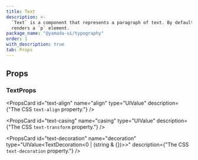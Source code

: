 ```yaml
---
title: Text
description: >-
  `Text` is a component that represents a paragraph of text. By default, it
  renders a `p` element.
package_name: "@yamada-ui/typography"
order: 1
with_description: true
tab: Props
---
```


## Props

### TextProps

<PropsCard id="text-_accept" name="_accept" type="CSSUIObject" />

<PropsCard id="text-_active" name="_active" type="CSSUIObject" />

<PropsCard id="text-_after" name="_after" type="CSSUIObject" />

<PropsCard id="text-_anylink" name="_anyLink" type="CSSUIObject" />

<PropsCard id="text-_autofill" name="_autofill" type="CSSUIObject" />

<PropsCard id="text-_backdrop" name="_backdrop" type="CSSUIObject" />

<PropsCard id="text-_before" name="_before" type="CSSUIObject" />

<PropsCard id="text-_between" name="_between" type="CSSUIObject" />

<PropsCard id="text-_blank" name="_blank" type="CSSUIObject" />

<PropsCard id="text-_checked" name="_checked" type="CSSUIObject" />

<PropsCard id="text-_cue" name="_cue" type="CSSUIObject" />

<PropsCard id="text-_cueregion" name="_cueRegion" type="CSSUIObject" />

<PropsCard id="text-_dark" name="_dark" type="CSSUIObject" />

<PropsCard id="text-_default" name="_default" type="CSSUIObject" />

<PropsCard id="text-_disabled" name="_disabled" type="CSSUIObject" />

<PropsCard id="text-_empty" name="_empty" type="CSSUIObject" />

<PropsCard id="text-_enabled" name="_enabled" type="CSSUIObject" />

<PropsCard id="text-_end" name="_end" type="CSSUIObject" />

<PropsCard id="text-_even" name="_even" type="CSSUIObject" />

<PropsCard id="text-_expanded" name="_expanded" type="CSSUIObject" />

<PropsCard id="text-_fileselector" name="_fileSelector" type="CSSUIObject" />

<PropsCard id="text-_filled" name="_filled" type="CSSUIObject" />

<PropsCard id="text-_first" name="_first" type="CSSUIObject" />

<PropsCard id="text-_firstletter" name="_firstLetter" type="CSSUIObject" />

<PropsCard id="text-_firstline" name="_firstLine" type="CSSUIObject" />

<PropsCard id="text-_focus" name="_focus" type="CSSUIObject" />

<PropsCard id="text-_focusvisible" name="_focusVisible" type="CSSUIObject" />

<PropsCard id="text-_focuswithin" name="_focusWithin" type="CSSUIObject" />

<PropsCard id="text-_fullscreen" name="_fullScreen" type="CSSUIObject" />

<PropsCard id="text-_grabbed" name="_grabbed" type="CSSUIObject" />

<PropsCard id="text-_groupaccept" name="_groupAccept" type="CSSUIObject" />

<PropsCard id="text-_groupactive" name="_groupActive" type="CSSUIObject" />

<PropsCard id="text-_groupblank" name="_groupBlank" type="CSSUIObject" />

<PropsCard id="text-_groupchecked" name="_groupChecked" type="CSSUIObject" />

<PropsCard id="text-_groupdisabled" name="_groupDisabled" type="CSSUIObject" />

<PropsCard id="text-_groupenabled" name="_groupEnabled" type="CSSUIObject" />

<PropsCard id="text-_groupexpanded" name="_groupExpanded" type="CSSUIObject" />

<PropsCard id="text-_groupfocus" name="_groupFocus" type="CSSUIObject" />

<PropsCard
  id="text-_groupfocusvisible"
  name="_groupFocusVisible"
  type="CSSUIObject"
/>

<PropsCard
  id="text-_groupfocuswithin"
  name="_groupFocusWithin"
  type="CSSUIObject"
/>

<PropsCard id="text-_groupgrabbed" name="_groupGrabbed" type="CSSUIObject" />

<PropsCard
  id="text-_grouphorizontal"
  name="_groupHorizontal"
  type="CSSUIObject"
/>

<PropsCard id="text-_grouphover" name="_groupHover" type="CSSUIObject" />

<PropsCard id="text-_groupidle" name="_groupIdle" type="CSSUIObject" />

<PropsCard id="text-_groupinvalid" name="_groupInvalid" type="CSSUIObject" />

<PropsCard id="text-_grouploaded" name="_groupLoaded" type="CSSUIObject" />

<PropsCard id="text-_grouploading" name="_groupLoading" type="CSSUIObject" />

<PropsCard id="text-_groupoptional" name="_groupOptional" type="CSSUIObject" />

<PropsCard
  id="text-_groupplaceholdershown"
  name="_groupPlaceholderShown"
  type="CSSUIObject"
/>

<PropsCard id="text-_grouppressed" name="_groupPressed" type="CSSUIObject" />

<PropsCard id="text-_groupreadonly" name="_groupReadOnly" type="CSSUIObject" />

<PropsCard
  id="text-_groupreadwrite"
  name="_groupReadWrite"
  type="CSSUIObject"
/>

<PropsCard id="text-_groupreject" name="_groupReject" type="CSSUIObject" />

<PropsCard id="text-_grouprequired" name="_groupRequired" type="CSSUIObject" />

<PropsCard id="text-_groupselected" name="_groupSelected" type="CSSUIObject" />

<PropsCard
  id="text-_groupuserinvalid"
  name="_groupUserInvalid"
  type="CSSUIObject"
/>

<PropsCard id="text-_groupvalid" name="_groupValid" type="CSSUIObject" />

<PropsCard id="text-_groupvertical" name="_groupVertical" type="CSSUIObject" />

<PropsCard id="text-_hidden" name="_hidden" type="CSSUIObject" />

<PropsCard id="text-_holiday" name="_holiday" type="CSSUIObject" />

<PropsCard id="text-_horizontal" name="_horizontal" type="CSSUIObject" />

<PropsCard id="text-_hover" name="_hover" type="CSSUIObject" />

<PropsCard id="text-_idle" name="_idle" type="CSSUIObject" />

<PropsCard id="text-_indeterminate" name="_indeterminate" type="CSSUIObject" />

<PropsCard id="text-_inrange" name="_inRange" type="CSSUIObject" />

<PropsCard id="text-_invalid" name="_invalid" type="CSSUIObject" />

<PropsCard id="text-_last" name="_last" type="CSSUIObject" />

<PropsCard id="text-_light" name="_light" type="CSSUIObject" />

<PropsCard id="text-_link" name="_link" type="CSSUIObject" />

<PropsCard id="text-_loaded" name="_loaded" type="CSSUIObject" />

<PropsCard id="text-_loading" name="_loading" type="CSSUIObject" />

<PropsCard id="text-_marker" name="_marker" type="CSSUIObject" />

<PropsCard id="text-_mediadark" name="_mediaDark" type="CSSUIObject" />

<PropsCard id="text-_medialight" name="_mediaLight" type="CSSUIObject" />

<PropsCard
  id="text-_mediareducemotion"
  name="_mediaReduceMotion"
  type="CSSUIObject"
/>

<PropsCard id="text-_modal" name="_modal" type="CSSUIObject" />

<PropsCard id="text-_nativeactive" name="_nativeActive" type="CSSUIObject" />

<PropsCard id="text-_nativechecked" name="_nativeChecked" type="CSSUIObject" />

<PropsCard
  id="text-_nativedisabled"
  name="_nativeDisabled"
  type="CSSUIObject"
/>

<PropsCard id="text-_nativefocus" name="_nativeFocus" type="CSSUIObject" />

<PropsCard
  id="text-_nativefocusvisible"
  name="_nativeFocusVisible"
  type="CSSUIObject"
/>

<PropsCard
  id="text-_nativefocuswithin"
  name="_nativeFocusWithin"
  type="CSSUIObject"
/>

<PropsCard id="text-_nativehidden" name="_nativeHidden" type="CSSUIObject" />

<PropsCard id="text-_nativehover" name="_nativeHover" type="CSSUIObject" />

<PropsCard
  id="text-_nativereadonly"
  name="_nativeReadOnly"
  type="CSSUIObject"
/>

<PropsCard id="text-_nativetarget" name="_nativeTarget" type="CSSUIObject" />

<PropsCard id="text-_nativevalid" name="_nativeValid" type="CSSUIObject" />

<PropsCard id="text-_notfirst" name="_notFirst" type="CSSUIObject" />

<PropsCard id="text-_notlast" name="_notLast" type="CSSUIObject" />

<PropsCard id="text-_nottarget" name="_notTarget" type="CSSUIObject" />

<PropsCard id="text-_odd" name="_odd" type="CSSUIObject" />

<PropsCard id="text-_only" name="_only" type="CSSUIObject" />

<PropsCard id="text-_optional" name="_optional" type="CSSUIObject" />

<PropsCard id="text-_outrange" name="_outRange" type="CSSUIObject" />

<PropsCard id="text-_outside" name="_outside" type="CSSUIObject" />

<PropsCard id="text-_paused" name="_paused" type="CSSUIObject" />

<PropsCard id="text-_peeraccept" name="_peerAccept" type="CSSUIObject" />

<PropsCard id="text-_peeractive" name="_peerActive" type="CSSUIObject" />

<PropsCard id="text-_peerblank" name="_peerBlank" type="CSSUIObject" />

<PropsCard id="text-_peerchecked" name="_peerChecked" type="CSSUIObject" />

<PropsCard id="text-_peerdisabled" name="_peerDisabled" type="CSSUIObject" />

<PropsCard id="text-_peerenabled" name="_peerEnabled" type="CSSUIObject" />

<PropsCard id="text-_peerexpanded" name="_peerExpanded" type="CSSUIObject" />

<PropsCard id="text-_peerfocus" name="_peerFocus" type="CSSUIObject" />

<PropsCard
  id="text-_peerfocusvisible"
  name="_peerFocusVisible"
  type="CSSUIObject"
/>

<PropsCard
  id="text-_peerfocuswithin"
  name="_peerFocusWithin"
  type="CSSUIObject"
/>

<PropsCard id="text-_peergrabbed" name="_peerGrabbed" type="CSSUIObject" />

<PropsCard
  id="text-_peerhorizontal"
  name="_peerHorizontal"
  type="CSSUIObject"
/>

<PropsCard id="text-_peerhover" name="_peerHover" type="CSSUIObject" />

<PropsCard id="text-_peeridle" name="_peerIdle" type="CSSUIObject" />

<PropsCard id="text-_peerinvalid" name="_peerInvalid" type="CSSUIObject" />

<PropsCard id="text-_peerloaded" name="_peerLoaded" type="CSSUIObject" />

<PropsCard id="text-_peerloading" name="_peerLoading" type="CSSUIObject" />

<PropsCard id="text-_peeroptional" name="_peerOptional" type="CSSUIObject" />

<PropsCard
  id="text-_peerplaceholdershown"
  name="_peerPlaceholderShown"
  type="CSSUIObject"
/>

<PropsCard id="text-_peerpressed" name="_peerPressed" type="CSSUIObject" />

<PropsCard id="text-_peerreadonly" name="_peerReadOnly" type="CSSUIObject" />

<PropsCard id="text-_peerreadwrite" name="_peerReadWrite" type="CSSUIObject" />

<PropsCard id="text-_peerreject" name="_peerReject" type="CSSUIObject" />

<PropsCard id="text-_peerrequired" name="_peerRequired" type="CSSUIObject" />

<PropsCard id="text-_peerselected" name="_peerSelected" type="CSSUIObject" />

<PropsCard
  id="text-_peeruserinvalid"
  name="_peerUserInvalid"
  type="CSSUIObject"
/>

<PropsCard id="text-_peervalid" name="_peerValid" type="CSSUIObject" />

<PropsCard id="text-_peervertical" name="_peerVertical" type="CSSUIObject" />

<PropsCard id="text-_picture" name="_picture" type="CSSUIObject" />

<PropsCard id="text-_placeholder" name="_placeholder" type="CSSUIObject" />

<PropsCard
  id="text-_placeholdershown"
  name="_placeholderShown"
  type="CSSUIObject"
/>

<PropsCard id="text-_playing" name="_playing" type="CSSUIObject" />

<PropsCard id="text-_pressed" name="_pressed" type="CSSUIObject" />

<PropsCard id="text-_print" name="_print" type="CSSUIObject" />

<PropsCard id="text-_readonly" name="_readOnly" type="CSSUIObject" />

<PropsCard id="text-_readwrite" name="_readWrite" type="CSSUIObject" />

<PropsCard id="text-_reject" name="_reject" type="CSSUIObject" />

<PropsCard id="text-_required" name="_required" type="CSSUIObject" />

<PropsCard id="text-_ripple" name="_ripple" type="CSSUIObject" />

<PropsCard id="text-_scrollbar" name="_scrollbar" type="CSSUIObject" />

<PropsCard
  id="text-_scrollbarbutton"
  name="_scrollbarButton"
  type="CSSUIObject"
/>

<PropsCard
  id="text-_scrollbarcorner"
  name="_scrollbarCorner"
  type="CSSUIObject"
/>

<PropsCard
  id="text-_scrollbarthumb"
  name="_scrollbarThumb"
  type="CSSUIObject"
/>

<PropsCard
  id="text-_scrollbartrack"
  name="_scrollbarTrack"
  type="CSSUIObject"
/>

<PropsCard
  id="text-_scrollbartrackpiece"
  name="_scrollbarTrackPiece"
  type="CSSUIObject"
/>

<PropsCard id="text-_selected" name="_selected" type="CSSUIObject" />

<PropsCard id="text-_selection" name="_selection" type="CSSUIObject" />

<PropsCard id="text-_start" name="_start" type="CSSUIObject" />

<PropsCard id="text-_target" name="_target" type="CSSUIObject" />

<PropsCard id="text-_today" name="_today" type="CSSUIObject" />

<PropsCard id="text-_userinvalid" name="_userInvalid" type="CSSUIObject" />

<PropsCard id="text-_valid" name="_valid" type="CSSUIObject" />

<PropsCard id="text-_vertical" name="_vertical" type="CSSUIObject" />

<PropsCard id="text-_visited" name="_visited" type="CSSUIObject" />

<PropsCard id="text-_weekend" name="_weekend" type="CSSUIObject" />

<PropsCard
  id="text-align"
  name="align"
  type="UIValue<TextAlign>"
  description={"The CSS `text-align` property."}
/>

<PropsCard
  id="text-casing"
  name="casing"
  type="UIValue<TextTransform>"
  description={"The CSS `text-transform` property."}
/>

<PropsCard
  id="text-decoration"
  name="decoration"
  type="UIValue<TextDecoration<0 | (string & {})>>"
  description={"The CSS `text-decoration` property."}
/>
